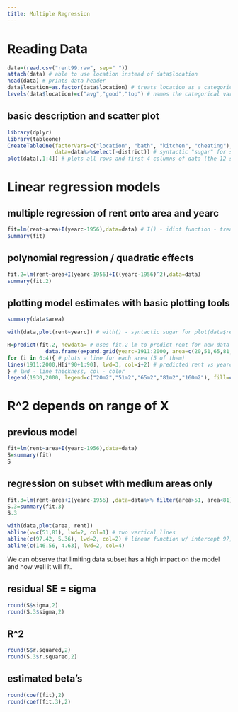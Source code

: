 ---
title: Multiple Regression
---

# Reading Data

```{r}
data=(read.csv("rent99.raw", sep=" "))
attach(data) # able to use location instead of data$location
head(data) # prints data header
data$location=as.factor(data$location) # treats location as a categorical variable (no linear correlation)
levels(data$location)=c("avg","good","top") # names the categorical variable's values
```

## basic description and scatter plot

```{r}
library(dplyr)
library(tableone)
CreateTableOne(factorVars=c("location", "bath", "kitchen", "cheating"), # makes a description table, which variables are we treating as categorical
               data=data%>%select(-district)) # syntactic "sugar" for select(data, -district) - we're taking all data without district variable
plot(data[,1:4]) # plots all rows and first 4 columns of data (the 12 scatterplots)
```

# Linear regression models

## multiple regression of rent onto area and yearc

```{r}
fit=lm(rent~area+I(yearc-1956),data=data) # I() - idiot function - treat arithmetics literally; fits a linear model where rent is linearly dependent on area and yearc
summary(fit)
```

## polynomial regression / quadratic effects

```{r}
fit.2=lm(rent~area+I(yearc-1956)+I((yearc-1956)^2),data=data)
summary(fit.2)
```
 
## plotting model estimates with basic plotting tools

```{r}
summary(data$area)

with(data,plot(rent~yearc)) # with() - syntactic sugar for plot(data$rent~data$yearc)

H=predict(fit.2, newdata= # uses fit.2 lm to predict rent for new data frame (90 x 5 new data rows)
            data.frame(expand.grid(yearc=1911:2000, area=c(20,51,65,81,160))))
for (i in 0:4){ # plots a line for each area (5 of them)
lines(1911:2000,H[i*90+1:90], lwd=3, col=i+2) # predicted rent vs yearc
} # lwd - line thickness, col - color
legend(1930,2000, legend=c("20m2","51m2","65m2","81m2","160m2"), fill=c(2:6))
```

# R^2 depends on range of X

## previous model
```{r}
fit=lm(rent~area+I(yearc-1956),data=data)
S=summary(fit)
S
```

## regression on subset with medium areas only

```{r}
fit.3=lm(rent~area+I(yearc-1956) ,data=data%>% filter(area>51, area<81)) # only picking data with medium area
S.3=summary(fit.3)
S.3

with(data,plot(area, rent))
abline(v=c(51,81), lwd=2, col=1) # two vertical lines
abline(c(97.42, 5.36), lwd=2, col=2) # linear function w/ intercept 97, slope 5
abline(c(146.56, 4.63), lwd=2, col=4)
```

We can observe that limiting data subset has a high impact on the model and how well it will fit.

## residual SE = sigma

```{r}
round(S$sigma,2)
round(S.3$sigma,2)
```

## R^2

```{r}
round(S$r.squared,2)
round(S.3$r.squared,2)
```

## estimated beta's

```{r}
round(coef(fit),2)
round(coef(fit.3),2)
```
